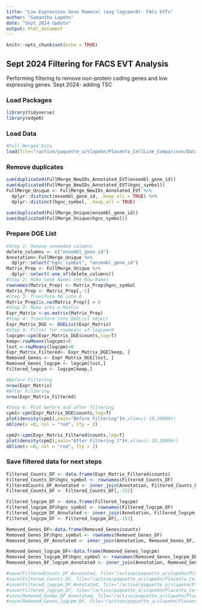 ```yaml
---
title: "Low Expression Gene Removal (avg logcpm<0)- FACs EVTs"
author: "Samantha Lapehn"
date: "Sept 2024 Update"
output: html_document
---
```


```r
knitr::opts_chunk$set(echo = TRUE)
```

## Sept 2024 Filtering for FACS EVT Analysis
Performing  filtering to remove non-protein coding genes and low expressing genes. Sept 2024- adding TSC

### Load Packages
```r
library(tidyverse)
library(edgeR)
```

### Load Data
```r
#Full Merged Data
load(file="/active/paquette_a/slapehn/Placenta_CellLine_Comparison/Data/Merged Unfiltered Data/FullMerge_Unfiltered_FACS_EVT_091324.Rdata")
```

### Remove duplicates
```r

sum(duplicated(FullMerge_NewIDs_Annotated_EVT$ensembl_gene_id))
sum(duplicated(FullMerge_NewIDs_Annotated_EVT$hgnc_symbol))
FullMerge_Unique <- FullMerge_NewIDs_Annotated_EVT %>%
  dplyr::distinct(ensembl_gene_id, .keep_all = TRUE) %>%
  dplyr::distinct(hgnc_symbol, .keep_all = TRUE) 

sum(duplicated(FullMerge_Unique$ensembl_gene_id))
sum(duplicated(FullMerge_Unique$hgnc_symbol))
```
### Prepare DGE List
```r
#Step 1: Remove unneeded columns
delete_columns <- c("ensembl_gene_id")
Annotation<-FullMerge_Unique %>%
  dplyr::select("hgnc_symbol", "ensembl_gene_id")
Matrix_Prep <- FullMerge_Unique %>%
  dplyr::select(-one_of(delete_columns))
#Step 2: Make Gene Names the Row Names
rownames(Matrix_Prep) <- Matrix_Prep$hgnc_symbol
Matrix_Prep <- Matrix_Prep[,-1]
#Step 3: Transform NA into 0
Matrix_Prep[is.na(Matrix_Prep)] = 0
#Step 4: Make into a Matrix
Expr_Matrix <-as.matrix(Matrix_Prep)
#Step 4: Transform into DGEList object
Expr_Matrix_DGE <- DGEList(Expr_Matrix)
#Step 5: Filter for rowmeans of logcpm>0
logcpm<-cpm(Expr_Matrix_DGE$counts,log=T)
keep<-rowMeans(logcpm)>0 
lost <-rowMeans(logcpm)<0
Expr_Matrix_Filtered<- Expr_Matrix_DGE[keep, ]
Removed_Genes <- Expr_Matrix_DGE[lost, ]
Removed_Genes_logcpm <- logcpm[lost,]
Filtered_logcpm <- logcpm[keep,]

#Before Filtering
nrow(Expr_Matrix)
#After Filtering
nrow(Expr_Matrix_Filtered)

#Step 6: Plot before and after filtering
cpm1<-cpm(Expr_Matrix_DGE$counts,log=T)
plot(density(cpm1),main="Before Filtering")#,xlim=c(-10,20000))
abline(v =0, col = "red", lty = 2)

cpm2<-cpm(Expr_Matrix_Filtered$counts,log=T)
plot(density(cpm2),main="After Filtering 1")#,xlim=c(-10,20000))
abline(v =0, col = "red", lty = 2)
```

### Save filtered data for next steps
```r
Filtered_Counts_DF <- data.frame(Expr_Matrix_Filtered$counts)
Filtered_Counts_DF$hgnc_symbol <- rownames(Filtered_Counts_DF)
FilteredCounts_DF_Annotated <- inner_join(Annotation, Filtered_Counts_DF, by=("hgnc_symbol"))
Filtered_Counts_DF <- Filtered_Counts_DF[,-152]

Filtered_logcpm_DF <- data.frame(Filtered_logcpm)
Filtered_logcpm_DF$hgnc_symbol <- rownames(Filtered_logcpm_DF)
Filtered_logcpm_DF_Annotated <- inner_join(Annotation, Filtered_logcpm_DF, by=("hgnc_symbol"))
Filtered_logcpm_DF <- Filtered_logcpm_DF[,-152]

Removed_Genes_DF<-data.frame(Removed_Genes$counts)
Removed_Genes_DF$hgnc_symbol <- rownames(Removed_Genes_DF)
Removed_Genes_DF_Annotated <- inner_join(Annotation, Removed_Genes_DF, by=("hgnc_symbol"))

Removed_Genes_logcpm_DF<-data.frame(Removed_Genes_logcpm)
Removed_Genes_logcpm_DF$hgnc_symbol <- rownames(Removed_Genes_logcpm_DF)
Removed_Genes_DF_logcpm_Annotated <- inner_join(Annotation, Removed_Genes_logcpm_DF, by=("hgnc_symbol"))

#save(FilteredCounts_DF_Annotated, file="/active/paquette_a/slapehn/Placenta_CellLine_Comparison/Data/Merged Filtered Data/FilteredwithAnnotation_FACS_EVT_091324.RData")
#save(Filtered_Counts_DF, file="/active/paquette_a/slapehn/Placenta_CellLine_Comparison/Data/Merged Filtered Data/FilteredCounts_FACS_EVT_091324.RData")
#save(Filtered_logcpm_DF_Annotated, file="/active/paquette_a/slapehn/Placenta_CellLine_Comparison/Data/Merged Filtered Data/Filtered_logcpm_withAnnotation_FACS_EVT_091324.RData")
#save(Filtered_logcpm_DF, file="/active/paquette_a/slapehn/Placenta_CellLine_Comparison/Data/Merged Filtered Data/Filtered_logcpm_FACS_EVT_091324.RData")
#save(Removed_Genes_DF_Annotated, file="/active/paquette_a/slapehn/Placenta_CellLine_Comparison/Data/Merged Filtered Data/RemovedGenes_counts_FACS_EVT_091324.RData")
#save(Removed_Genes_logcpm_DF, file="/active/paquette_a/slapehn/Placenta_CellLine_Comparison/Data/Merged Filtered Data/RemovedGenes_logcpm_FACS_EVT_091324.RData")
```





